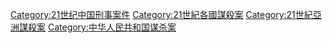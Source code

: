 [[Category:21世纪中国刑事案件|Category:21世纪中国刑事案件]]
[[Category:21世紀各國謀殺案|Category:21世紀各國謀殺案]]
[[Category:21世紀亞洲謀殺案|Category:21世紀亞洲謀殺案]]
[[Category:中华人民共和国谋杀案|Category:中华人民共和国谋杀案]]